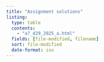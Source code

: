 ```yaml
---
title: "Assignment solutions"
listing:
  type: table
  contents: 
    - "a?_d29_2025_a.html"
  fields: [file-modified, filename]
  sort: file-modified
  date-format: iso
---
```


